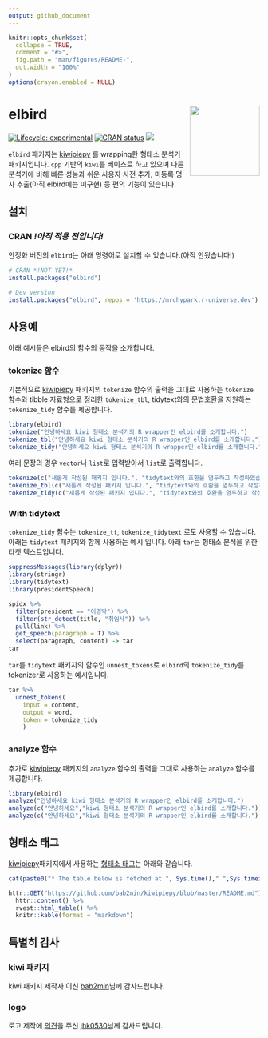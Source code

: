 ```yaml
---
output: github_document
---
```


<!-- README_kr.md is generated from README_kr.Rmd. Please edit that file -->

```r
knitr::opts_chunk$set(
  collapse = TRUE,
  comment = "#>",
  fig.path = "man/figures/README-",
  out.width = "100%"
)
options(crayon.enabled = NULL)
```

# elbird <img src="man/figures/logo.png" align="right" height=140/>

<!-- badges: start -->
[![Lifecycle: experimental](https://img.shields.io/badge/lifecycle-experimental-orange.svg)](https://www.tidyverse.org/lifecycle/#experimental)
[![CRAN status](https://www.r-pkg.org/badges/version/elbird)](https://CRAN.R-project.org/package=elbird)
[![](https://cranlogs.r-pkg.org/badges/elbird)](https://cran.r-project.org/package=elbird)
<!-- badges: end -->

`elbird` 패키지는 [kiwipiepy](https://github.com/bab2min/kiwipiepy) 를 wrapping한 형태소 분석기 패키지입니다.
`cpp` 기반의 `kiwi`를 베이스로 하고 있으며 다른 분석기에 비해 빠른 성능과 쉬운 사용자 사전 추가, 미등록 명사 추출(아직 elbird에는 미구현) 등 편의 기능이 있습니다.

## 설치

### CRAN *!아직 적용 전입니다!*

안정화 버전의 `elbird`는 아래 명령어로 설치할 수 있습니다.(아직 안됬습니다!)

```r
# CRAN *!NOT YET!*
install.packages("elbird")

# Dev version
install.packages("elbird", repos = 'https://mrchypark.r-universe.dev')
```

## 사용예

아래 예시들은 elbird의 함수의 동작을 소개합니다.

### tokenize 함수

기본적으로 [kiwipiepy](https://github.com/bab2min/kiwipiepy) 패키지의 `tokenize` 함수의 출력을 그대로 사용하는 `tokenize` 함수와 tibble 자료형으로 정리한 `tokenize_tbl`, tidytext와의 문법호환을 지원하는 `tokenize_tidy` 함수를 제공합니다.

```r
library(elbird)
tokenize("안녕하세요 kiwi 형태소 분석기의 R wrapper인 elbird를 소개합니다.")
tokenize_tbl("안녕하세요 kiwi 형태소 분석기의 R wrapper인 elbird를 소개합니다.")
tokenize_tidy("안녕하세요 kiwi 형태소 분석기의 R wrapper인 elbird를 소개합니다.")
```

여러 문장의 경우 `vector`나 `list`로 입력받아서 `list`로 출력합니다.

```r
tokenize(c("새롭게 작성된 패키지 입니다.", "tidytext와의 호환을 염두하고 작성하였습니다."))
tokenize_tbl(c("새롭게 작성된 패키지 입니다.", "tidytext와의 호환을 염두하고 작성하였습니다."))
tokenize_tidy(c("새롭게 작성된 패키지 입니다.", "tidytext와의 호환을 염두하고 작성하였습니다."))
```

### With tidytext

`tokenize_tidy` 함수는 `tokenize_tt`, `tokenize_tidytext` 로도 사용할 수 있습니다.
아래는 `tidytext` 패키지와 함께 사용하는 예시 입니다.
아래 `tar`는 형태소 분석을 위한 타겟 텍스트입니다.

```r
suppressMessages(library(dplyr))
library(stringr)
library(tidytext)
library(presidentSpeech)

spidx %>% 
  filter(president == "이명박") %>% 
  filter(str_detect(title, "취임사")) %>% 
  pull(link) %>% 
  get_speech(paragraph = T) %>%
  select(paragraph, content) -> tar
tar
```

`tar`를 `tidytext` 패키지의 함수인 `unnest_tokens`로 `elbird`의 `tokenize_tidy`를 tokenizer로 사용하는 예시입니다.

```r
tar %>% 
  unnest_tokens(
    input = content,
    output = word,
    token = tokenize_tidy
    )
```

### analyze 함수

추가로 [kiwipiepy](https://github.com/bab2min/kiwipiepy) 패키지의 `analyze` 함수의 출력을 그대로 사용하는 `analyze` 함수를 제공합니다.

```r
library(elbird)
analyze("안녕하세요 kiwi 형태소 분석기의 R wrapper인 elbird를 소개합니다.")
analyze(c("안녕하세요","kiwi 형태소 분석기의 R wrapper인 elbird를 소개합니다."))
analyze(c("안녕하세요","kiwi 형태소 분석기의 R wrapper인 elbird를 소개합니다."), top_n = 2)
```


## 형태소 태그

[kiwipiepy](https://github.com/bab2min/kiwipiepy)패키지에서 사용하는 [형태소 태그](https://github.com/bab2min/kiwipiepy#%ED%92%88%EC%82%AC-%ED%83%9C%EA%B7%B8)는 아래와 같습니다.

```r
cat(paste0("* The table below is fetched at ", Sys.time()," ",Sys.timezone(),"."))
```

```r
httr::GET("https://github.com/bab2min/kiwipiepy/blob/master/README.md") %>% 
  httr::content() %>% 
  rvest::html_table() %>% 
  knitr::kable(format = "markdown")
```

## 특별히 감사

### kiwi 패키지
kiwi 패키지 제작자 이신 [bab2min](https://github.com/bab2min)님께 감사드립니다.

### logo
로고 제작에 [의견](https://github.com/mrchypark/elbird/issues/6)을 주신 [jhk0530](https://github.com/jhk0530)님께 감사드립니다.
